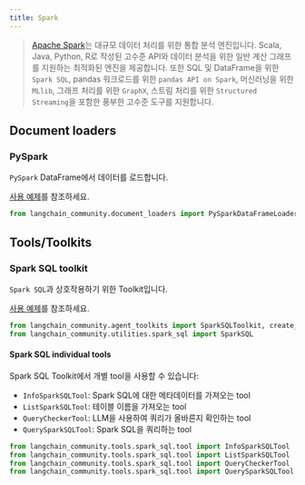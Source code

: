 ```yaml
---
title: Spark
---
```


>[Apache Spark](https://spark.apache.org/)는 대규모 데이터 처리를 위한 통합 분석 엔진입니다.
> Scala, Java, Python, R로 작성된 고수준 API와 데이터 분석을 위한 일반 계산 그래프를 지원하는
> 최적화된 엔진을 제공합니다. 또한 SQL 및 DataFrame을 위한 `Spark SQL`, pandas 워크로드를 위한
> `pandas API on Spark`, 머신러닝을 위한 `MLlib`, 그래프 처리를 위한 `GraphX`,
> 스트림 처리를 위한 `Structured Streaming`을 포함한 풍부한 고수준 도구를 지원합니다.

## Document loaders

### PySpark

`PySpark` DataFrame에서 데이터를 로드합니다.

[사용 예제](/oss/integrations/document_loaders/pyspark_dataframe)를 참조하세요.

```python
from langchain_community.document_loaders import PySparkDataFrameLoader
```

## Tools/Toolkits

### Spark SQL toolkit

`Spark SQL`과 상호작용하기 위한 Toolkit입니다.

[사용 예제](/oss/integrations/tools/spark_sql)를 참조하세요.

```python
from langchain_community.agent_toolkits import SparkSQLToolkit, create_spark_sql_agent
from langchain_community.utilities.spark_sql import SparkSQL
```

#### Spark SQL individual tools

Spark SQL Toolkit에서 개별 tool을 사용할 수 있습니다:
- `InfoSparkSQLTool`: Spark SQL에 대한 메타데이터를 가져오는 tool
- `ListSparkSQLTool`: 테이블 이름을 가져오는 tool
- `QueryCheckerTool`: LLM을 사용하여 쿼리가 올바른지 확인하는 tool
- `QuerySparkSQLTool`: Spark SQL을 쿼리하는 tool

```python
from langchain_community.tools.spark_sql.tool import InfoSparkSQLTool
from langchain_community.tools.spark_sql.tool import ListSparkSQLTool
from langchain_community.tools.spark_sql.tool import QueryCheckerTool
from langchain_community.tools.spark_sql.tool import QuerySparkSQLTool
```